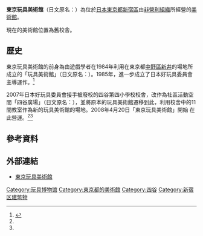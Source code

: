 {{Infobox museum
| 名称 = 東京玩具美術館
| 其他名称 = 東京おもちゃ美術館
| logo =
| logosize =
| logo_caption =
| 图像 = File:Entrance of Tokyo Toy Museum.jpg|thumb|Entrance of Tokyo Toy Museum]
| 图像大小=
| 图像说明 = 東京玩具美術館正門
| map_type= Japan<!-- Template:Location map系列的模板地名，例如China-->
| latitude=35.689639
| longitude=139.718028
| map_size= <!-- default 220-->
| map_caption=
| former_name = 玩具美術館
| established = 1984年10月10日<!--成立日期-->
| dissolved = <!--关闭日期-->
| location = 日本東京都新宿區<br />[[四谷|四谷]]四丁目20番1號四谷廣場内
| type = 兒童博物館<!--类型：如 历史博物馆/科学博物馆/自然博物馆 等-->
| accreditation = {{tsl|ja|日本グッド・トイ委員会|日本好玩具委員會}} <!--委派经营-->
| collections = 玩具
| collection_size = 15萬件<ref name="市谷經濟新聞-20080324">{{Cite news| url=http://ichigaya.keizai.biz/headline/225/| title=東京おもちゃ美術館、完成まで1カ月－「一口館長」は700人超に| work=市谷經濟新聞| date=2008-03-24| accessdate=2016-08-04| language=ja| archive-date=2020-09-27| archive-url=https://web.archive.org/web/20200927210106/https://ichigaya.keizai.biz/headline/225/| dead-url=no}}</ref>
| visitors = <!--参观人数-->
| founder = <!--建立者-->
| director = {{tsl|ja|多田千尋}} <!--馆长-->
| president = <!--館长-->
| curator = <!--策展人-->
| owner = <!--所有者-->
| publictransit = [[丸之內線|丸之內線]][[四谷三丁目站|四谷三丁目站]]<br/>[[新宿線_(都營地下鐵)|新宿線]][[曙橋站|曙橋站]] <!--公共交通-->
| website = http://www.goodtoy.org/ttm/ 
}}

'''東京玩具美術館'''（日文原名：'''{{lang|ja|東京おもちゃ美術館}}'''）為位於[[日本|日本]][[東京都|東京都]][[新宿區|新宿區]]由[[非營利組織|非營利組織]]{{Tsl|ja|日本グッド・トイ委員會|日本好玩具委員會}}所經營的[[美術館|美術館]]。

現在的美術館位置為舊{{tsl|ja|四谷第四小学校|四谷第四小學校}}校舎。

== 歴史 ==
東京玩具美術館的前身為由遊戲學者{{tsl|ja|多田信作}}在1984年利用{{tsl|ja|芸術教育研究所|藝術教育研究所}}在東京都[[中野區|中野區]][[新井_(中野區)|新井]]的場地所成立的「玩具美術館」（日文原名：{{lang|ja|おもちゃ美術館}}）。1985年，進一步成立了日本好玩具委員會主導運作。<ref name="History">{{Cite web| url=http://goodtoy.org/ttm/about/history.html| title=關於東京玩具美術館| accessdate=2016-08-04| publisher=日本好玩具委員會| language=ja| archive-date=2017-09-21| archive-url=https://web.archive.org/web/20170921010210/http://goodtoy.org/ttm/about/history.html| dead-url=no}}</ref>

2007年日本好玩具委員會接手被廢校的四谷第四小學校校舎，改作為社區活動空間「四谷廣場」（日文原名：{{lang|ja|四谷ひろば}}），並將原本的玩具美術館遷移到此，利用校舍中的11間教室作為新的玩具美術館的場地。2008年4月20日「東京玩具美術館」開始 在此營運。<ref name="History"/><ref name="市谷經濟新聞-20080324"/>

== 參考資料 ==
{{Reflist}}

== 外部連結 ==
* {{Ja}} [http://www.goodtoy.org/ttm/ 東京玩具美術館] {{Wayback|url=http://www.goodtoy.org/ttm/ |date=20210128091851 }}

{{DEFAULTSORT:Tokyoomochyuhishiyuchukan}}

[[Category:玩具博物馆|Category:玩具博物馆]]
[[Category:東京都的美術館|Category:東京都的美術館]]
[[Category:四谷|Category:四谷]]
[[Category:新宿区建筑物|Category:新宿区建筑物]]